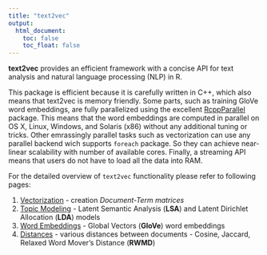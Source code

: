 ```yaml
---
title: "text2vec"
output:
  html_document:
    toc: false
    toc_float: false
---
```


**text2vec** provides an efficient framework with a concise API for text analysis and natural language processing (NLP) in R. 

This package is efficient because it is carefully written in C++, which also means that text2vec is memory friendly. Some parts, such as training GloVe word embeddings, are fully parallelized using the excellent [RcppParallel](http://rcppcore.github.io/RcppParallel/) package. This means that the word embeddings are computed in parallel on OS X, Linux, Windows, and Solaris (x86) without any additional tuning or tricks.
Other emrassingly parallel tasks such as vectorization can use any parallel backend wich supports `foreach` package. So they can achieve near-linear scalability with number of available cores. 
Finally, a streaming API means that  users do not have to load all the data into RAM. 

For the detailed overview of `text2vec` functionality please refer to following pages:

1. [Vectorization](vectorization.html) - creation *Document-Term matrices*
1. [Topic Modeling](topic_modeling.html) - Latent Semantic Analysis (**LSA**) and Latent Dirichlet Allocation (**LDA**) models
1. [Word Embeddings](glove.html) - Global Vectors (**GloVe**) word embeddings
1. [Distances](distances.html) - various distances between documents - Cosine, Jaccard, Relaxed Word Mover's Distance (**RWMD**)
